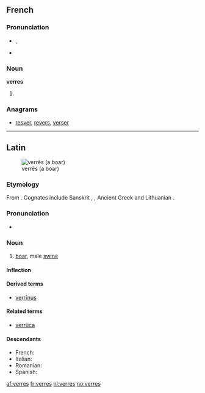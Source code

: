 ==French==

===Pronunciation===
* {{IPA|/vɛʁ/|lang=fr}}, {{SAMPA|/vE:R/}}
* {{homophones|verre|vers|vert|verts|lang=fr}}
*: {{rhymes|ɛːʀ|lang=fr}}

===Noun===
'''verres''' {{m|p}}

# {{plural of|[[verre]]|lang=French}}

===Anagrams===
* [[resver#French|resver]], [[revers#French|revers]], [[verser#French|verser]]

----

==Latin==
[[Image:Sus scrofa in Belgium Luc Viatour.JPG|thumb|verrēs (a boar)]]

===Etymology===
From {{proto|Indo-European|wers-||wr̥s-|male|lang=la}}. Cognates include Sanskrit {{term|sc=Deva|वृषन्|tr=vṛ́ṣan|lang=sa}}, {{term|sc=Deva|वृष|tr=vṛṣa|lang=sa}}, Ancient Greek {{term|sc=polytonic|ἄρσην|tr=arsēn|lang=grc}} and Lithuanian {{term|veršis|ver̃šis|lang=lt}}.

===Pronunciation===
* {{a|Classical}} {{IPA|/ˈwer.reːs/|lang=la}}

===Noun===
{{la-noun|verrēs|verris|verris|m|third}}

# [[boar]], male [[swine]]

====Inflection====
{{la-decl-3rd-PAR|verres|verrēs|verr}}

====Derived terms====
* [[verrinus|verrīnus]]

====Related terms====
* [[verruca|verrūca]]

====Descendants====
* French: {{l|fr|verrat}}
* Italian: {{l|it|verro}}
* Romanian: {{l|ro|vier}}
* Spanish: {{l|es|verraco}}

[[af:verres]]
[[fr:verres]]
[[nl:verres]]
[[no:verres]]
